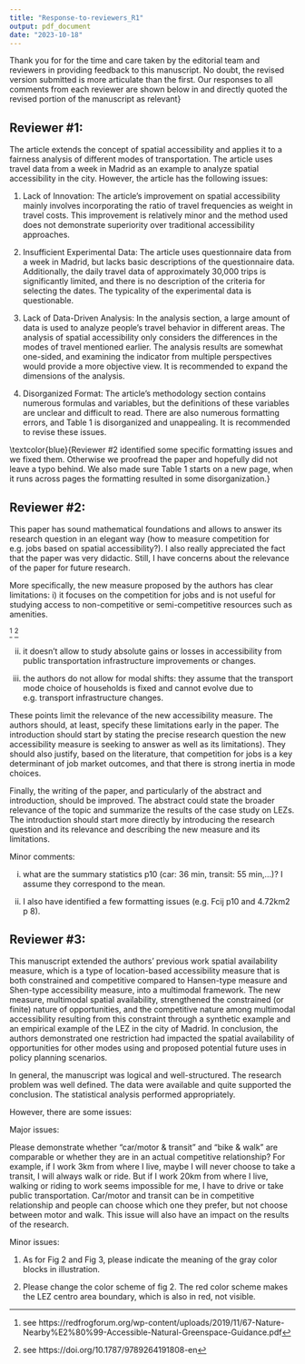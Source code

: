 ```yaml
---
title: "Response-to-reviewers_R1"
output: pdf_document
date: "2023-10-18"
---
```


Thank you for for the time and care taken by the editorial team and reviewers in providing feedback to this manuscript. No doubt, the revised version submitted is more articulate than the first. Our responses to all comments from each reviewer are shown below in \textcolor{blue}{blue} and directly quoted the revised portion of the manuscript as relevant} 

## Reviewer #1: 

The article extends the concept of spatial accessibility and applies it to a fairness analysis of different modes of transportation. The article uses travel data from a week in Madrid as an example to analyze spatial accessibility in the city. However, the article has the following issues:

\textcolor{blue}{We appreciate your effort reading our submission and respond in detail to your comments below.}

1. Lack of Innovation: The article's improvement on spatial accessibility mainly involves incorporating the ratio of travel frequencies as weight in travel costs. This improvement is relatively minor and the method used does not demonstrate superiority over traditional accessibility approaches.

\textcolor{blue}{Thank you for this comment. First we would like to bring to your attention the editorial philosophy of PLoS ONE, according to which editors "make decisions on submissions based on scientific rigor, regardless of novelty," (see https://journals.plos.org/plosone/s/editorial-and-peer-review-process). Nonetheless we wish to respond to this comment.}

\textcolor{blue}{In this paper we extend our earlier work on [spatial availability](https://doi.org/10.1371/journal.pone.0278468) for the simultaneous analysis of multiple modes of transportation. You appear to be under the misaprehension that the main difference with accessibility measures is to incorporate "the ratio of travel frequencies as weight in travel costs". This is statement is not correct. The main difference is a proportional allocation mechanism that we introduced for spatial availability, and that is extended in this paper to allocate opportunities based on the proportion of travelers by different modes. This is not the same as "weighting the travel cost". In fact, each mode is modelled using its own impedance function, as shown in our empirical example, where we use origin-destination data by mode to estimate travel impedance functions specific to each mode.} 

\textcolor{blue}{While this enhancement may appear minor to you, it is not plainly obvious how spatial availability applies to multiple modes, which is why we think this paper is needed. We do not dispute that this is an incremental step in the development of a more general method, but it is a step that considerably expands the range of potential applications. Further, we contend that the method has been rigorously developed and demonstrated using an open, transparent, and reproducible example.}

\textcolor{blue}{In response to this comment we have edited the "Discussion and conclusions" section to more clearly describe the advantages that multimodal spatial availability offers when considering the accessibility to opportunities by different modes. In particular, proportional allocation of opportunities using mode-specific impedance functions means that the travel-cost-advantage of each mode can be analyzed. Further, this mechanism ensures that the sum of all spatial availability values for all modes sum up to the total number of opportunities in the region, which is not true for any other type of accessibility measure.}

\textcolor{blue}{With respect to the "superiority" of the method, a reader of our earlier paper would already be aware of what limitations of accessibility analysis spatial availability aims to address. In this paper we also try to demonstrate throughout the manuscript what our measure does that others can't. For example, in the Discussion and Conclusions we state that: "With spatial availability, the number of opportunities that are captured (of the total opportunities in the region) by each mode can be individually calculated. From there, the difference between how many spatially available opportunities one mode captures versus another can be investigated. This is the advantage of the spatial availability measure, particularly its multimodal extension.". Since the spatial availability values result from proportional allocation, each value is a proportion of the total opportunities. Put another way, we can compare the proportion of opportunities available to users of each mode, to users at each zone, to users of each mode by zone, and so on, and the values relate directly to the total opportunities in the region. This also allows us to calculate values per capita that serve as benchmark values, as shown in the empirical example.}

\textcolor{blue}{In the revised version of the paper, the advantages of spatial availability are stated more explicitly, including in the "Introduction", "A review of multimodal accessibility measures", and "Discussion and Conclusions".}

\textcolor{blue}{Introduction:}

\textcolor{blue}{The question of how much one mode-using population can access at the expense of another mode-using population is a pertinent equity question in the evaluation of policy scenarios, especially those that impact modes differently. For instance, consider the impact of a low emission zone (LEZ). A LEZ is a policy of spatial and modal discrimination: the circulation of vehicles that are excessively polluting are restricted in specific regions. Depending on the level of vehicle restriction, LEZ have been shown to significantly improve air quality [@holmanReviewEfficacyLow2015] and air-quality related health outcomes[@margaryanLowEmissionZones2021]. From the perspective of accessibility to opportunities, LEZ explicitly lower the access that restricted-vehicle using populations have to opportunities within the LEZ. However, if conceptualizing opportunities in a region as finite, one populations' lose is another populations' gain. The populations using non-restricted modes (e.g., walking, cycling, transit, and less-polluting vehicles) to travel into LEZ will have more access than before the LEZ implementation.}

\textcolor{blue}{This evaluation is especially urgent as LEZ are in effect in cities globally; their reception [@tarrinoortizPublicAcceptabilityLow2021] and impact on certain activity types such as shopping [@tarrinoortizImpactLowEmission2023] have been mixed. They may also be having negative impacts on disadvantaged populations who have become mobility-restricted [@devrijNooneVisitsMe2022; @verbeekJustManagementUrban2022; @liottaWhatDrivesInequalities2023]. Measures that evaluate the accessibility of modes given both constrained and competitive considerations are lacking in the literature, but are needed, to evaluate such an intervention's impact on accessibility gains and losses within a finite conceptualization.}

\textcolor{blue}{A review of multimodal accessibility measures:}

\textcolor{blue}{- extended the explanation of Hasen-type measure and the consideration of competition in accessibility (shen-type measure) with additional examples from the literature. See the revised sections.}

\textcolor{blue}{Discussion and Conclusions:}

\textcolor{blue}{XXXXXXXXXXX}

2. Insufficient Experimental Data: The article uses questionnaire data from a week in Madrid, but lacks basic descriptions of the questionnaire data. Additionally, the daily travel data of approximately 30,000 trips is significantly limited, and there is no description of the criteria for selecting the dates. The typicality of the experimental data is questionable.

\textcolor{blue}{Thank you for this comment. To clarify, the data are not experimental. They are observational, since they were collected using a travel survey conducted by the City of Madrid. Travel surveys are a standard instrument in transportation planning and research, and are conducted in cities around the world. The data we work with represent the most recent and most complete travel survey conducted for the region to date. We are not completely sure where you got the figure of "30,000 trips" (which you consider significantly limited); presumably you are citing the maximum 'opportunity' or 'population' numbers in Figure 2 or 3. The most intensely coloured TAZ have ~30,000 jobs while the least intensely coloured have ~1,000 or fewer (figure 2). In fact, there are 847,574 jobs in the city, which is also the sum of the total spatial availability in our analysis, as well as the number of potential trips to work.}

\textcolor{blue}{The "typicallity" of a travel survey is information about travel on a typical day, usually during a period of maximum demand (i.e., not during the summer vacation). This is standard practice for these surveys.}

\textcolor{blue}{We have updated the manuscript to provide further information about the survey for the benefit of readers:}

\textcolor{blue}{Introduction:}

\textcolor{blue}{In Section 3, the spatial availability of four mode categories is calculated for the city of Madrid, Spain after the 2017 LEZ is implemented. Using mode-specific home-to-work origin-destination 2018 travel survey as empirical data, we demonstrate inequities of spatial availability within and outside the LEZ for each sub-population using car, transit, cycling and walking modes.}

\textcolor{blue}{Multimodal data and methods:}

\textcolor{blue}{The 2018 Community of Madrid travel survey [@comunidaddemadridResultadosEDM20182020] is the source of data for this empirical example: it is a representative survey that reflects a snap-shot of the travel patterns for a typical day of the working week in 2018. Specifically, it includes 222,744 trips taken from a representative sample of 85,064 households across the traffic analysis zones (TAZ) representing the Community of Madrid (population of 6,507,184 over 3 years old) through population elevation factors.}

\textcolor{blue}{In this empirical example, we only use a sub-set of the survey, specifically home-to-work trips, by all modes, to demonstrate multimodal spatial availability of employment opportunities. The total population who travels to work from an origin (i.e., the worker), and the destinations (i.e., the employment opportunity), for the City of Madrid (a sub-set of the Community of Madrid) is visualized in Figure \ref{fig:Fig2} and Figure \ref{fig:Fig3}. Both figures are displayed at the level of TAZ (the $i$ and $j$ zones) that correspond to the survey....}

\textcolor{blue}{Captions to Figure 2 and Figure 3:}

\textcolor{blue}{- Jobs $O_j$ taken by people living and working in Madrid as reported by the home-to-work flows in the 2018 travel survey.}
\textcolor{blue}{- Figure 3: Population living and working in Madrid by four summarized modal categories $P^m_i$ as reported by the home-to-work flows in the 2018 travel survey.
}

3. Lack of Data-Driven Analysis: In the analysis section, a large amount of data is used to analyze people's travel behavior in different areas. The analysis of spatial accessibility only considers the differences in the modes of travel mentioned earlier. The analysis results are somewhat one-sided, and examining the indicator from multiple perspectives would provide a more objective view. It is recommended to expand the dimensions of the analysis.

\textcolor{blue}{Thanks for this comment.} 

\textcolor{blue}{It is somewhat puzzling that "30,000 trips" would be significantly limited (as per your comment \#2), and at the same time be "a large amount of data". We find that this comment in particular is not actionable due to its vagueness. There are no meaningful responses to "somewhat one-sided" when "somewhat" and "one-sided" do not quantify or refer to a particular side. We used all modes available in the survey, and examined the results from the perspective of each mode. What other perspectives do you suggest? What dimensions should be explored?}

\textcolor{blue}{Nevertheless, with the additional detail added to the manuscript to address your and other reviewers' comments, we believe that overall clarity has been improved.}

4. Disorganized Format: The article's methodology section contains numerous formulas and variables, but the definitions of these variables are unclear and difficult to read. There are also numerous formatting errors, and Table 1 is disorganized and unappealing. It is recommended to revise these issues.

\textcolor{blue}{Reviewer #2 identified some specific formatting issues and we fixed them. Otherwise we proofread the paper and hopefully did not leave a typo behind. We also made sure Table 1 starts on a new page, when it runs across pages the formatting resulted in some disorganization.}

\textcolor{blue}{Thank you again for your efforts trying to review our submission.}

## Reviewer #2: 

This paper has sound mathematical foundations and allows to answer its research question in an elegant way (how to measure competition for e.g. jobs based on spatial accessibility?). I also really appreciated the fact that the paper was very didactic. Still, I have concerns about the relevance of the paper for future research.

\textcolor{blue}{Thank you for your thoughtful review of our paper. Your comments were helpful to improve the clarity of the research.}

More specifically, the new measure proposed by the authors has clear limitations:
i) it focuses on the competition for jobs and is not useful for studying access to non-competitive or semi-competitive resources such as amenities.

\textcolor{blue}{Thank you for this comment. We would begin by noting that there are many types of opportunities that are clearly mutually exclusive due to competition. For this paper we focused on jobs, but there are many others, such as beds at hospitals, doctors at clinics, seats at schools, and so on. Thus, even if the measure was applicable only to opportunities subject to competition, there are numerous applications to it.}

\textcolor{blue}{That said, we have grappled for some time with the idea that some opportunities might not be subject to competition. Our current thinking, after much consideration, is that in practice every type of opportunity is subject to congestion or capacity constraint. For instance, green spaces are often considered non-competitive, however, standards for the provision of such amenties are provided in the form of units of amenity per capita. For example, Natural England recommends an Accessible Natural Greenspace Standard such that the minimum supply of space is one ha of statutory Local Nature Reserves per thousand population}^[see  https://redfrogforum.org/wp-content/uploads/2019/11/67-Nature-Nearby%E2%80%99-Accessible-Natural-Greenspace-Guidance.pdf] \textcolor{blue}{. Similarly, the World Health Organization (cited in OECD, 2013) recommends that cities provide a minimum of 9 m2 of green area per inhabitant.}^[see https://doi.org/10.1787/9789264191808-en] \textcolor{blue}{For our purposes, standards of this type translate into "how much of this resource can we give to each individual that is not allocated to anyone else?". For this reason, although Local Nature Reserves have large capacities - they still have a capacity - and thus spatial availability can be used to measure constrained accessibility to this sort of opportunity. As standards are emphasized in the planning literature, in particular for fairness in transportation (see Martens and Golub, 2021), spatial availability analysis can be used to assess standards. We believe that as other researchers discover this new measure, other applications will be found.}

ii) it doesn't allow to study absolute gains or losses in accessibility from public transportation infrastructure improvements or changes.

\textcolor{blue}{Great point. Spatial availability can certainly be used to capture absolute gains and losses. In fact, logically, the gains and losses produced by using a competitive and constrained measure allows for a clear interpretation. This would require the analyst to estimate the accessibility before and after some change to the land use or transportation system. In this paper our empirical application is a single scenario to serve as proof of concept, but in future research we intend to use spatial availability to analyze changes in the size of Madrid's Low Emissions Zone implementation from a modal and socio-economic equity perspective.}

iii) the authors do not allow for modal shifts: they assume that the transport mode choice of households is fixed and cannot evolve due to e.g. transport infrastructure changes.

\textcolor{blue}{This is an excellent point. Although spatial availability is not a model of modal split, it is certainly amenable to changes in the use of various modes. This could be implemented as follows: the results of a modal split model are used to estimate new modal shares, which in turn are used to recalculate spatial availability. The results then can be compared to the baseline scenario. In other words, the framework for spatial availability is sufficiently flexible to take in not only mode-specific travel impedance functions, but also the proportions of the populations using each mode.}

These points limit the relevance of the new accessibility measure. The authors should, at least, specify these limitations early in the paper. The introduction should start by stating the precise research question the new accessibility measure is seeking to answer as well as its limitations). They should also justify, based on the literature, that competition for jobs is a key determinant of job market outcomes, and that there is strong inertia in mode choices.

\textcolor{blue}{Your comments have been very helpful to improve the clarity of the paper, as well as the scope of what we do now, and directions for future research.}
 
Finally, the writing of the paper, and particularly of the abstract and introduction, should be improved. The abstract could state the broader relevance of the topic and summarize the results of the case study on LEZs. The introduction should start more directly by introducing the research question and its relevance and describing the new measure and its limitations.

\textcolor{blue}{We have done this. Thank you again for your thoughtful comments and suggestions to improve the paper.} 

Minor comments:

i) what are the summary statistics p10 (car: 36 min, transit: 55 min,...)? I assume they correspond to the mean.

\textcolor{blue}{Updated! Apologies, car: '36 min' corresponds to a mean of 36 minutes and then within the brackets additional descriptive statistics (minumum value, maximum value, etc.). }

ii) I also have identified a few formatting issues (e.g. Fcij p10 and 4.72km2 p 8).

\textcolor{blue}{Fixed! Thank you.}

## Reviewer #3: 

This manuscript extended the authors’ previous work spatial availability measure, which is a type of location-based accessibility measure that is both constrained and competitive compared to Hansen-type measure and Shen-type accessibility measure, into a multimodal framework. The new measure, multimodal spatial availability, strengthened the constrained (or finite) nature of opportunities, and the competitive nature among multimodal accessibility resulting from this constraint through a synthetic example and an empirical example of the LEZ in the city of Madrid. In conclusion, the authors demonstrated one restriction had impacted the spatial availability of opportunities for other modes using and proposed potential future uses in policy planning scenarios.

In general, the manuscript was logical and well-structured. The research problem was well defined. The data were available and quite supported the conclusion. The statistical analysis performed appropriately.

However, there are some issues:

Major issues:

Please demonstrate whether “car/motor & transit” and “bike & walk” are comparable or whether they are in an actual competitive relationship? For example, if I work 3km from where I live, maybe I will never choose to take a transit, I will always walk or ride. But if I work 20km from where I live, walking or riding to work seems impossible for me, I have to drive or take public transportation. Car/motor and transit can be in competitive relationship and people can choose which one they prefer, but not choose between motor and walk. This issue will also have an impact on the results of the research.

\textcolor{blue}{Great comment. The short answer is that whenever a destination can be reached by more than one mode, users of those modes are in competition for the opportunities there.} 

\textcolor{blue}{In the paper we have tried to improve the discussion to make this point more clear. The impedance functions for all four modes are not the same. They describe the travel behaviour of commuters as informed by the 2018 travel survey. To follow your example, someone who cannot walk to work because their job is 20 km from where they live, will not compete for that job against people from their same origin who do walk. However, it the place where their work is can be reached by walking by anyone from any other origin (someone who lives closer to that one destination), they would compete for the same opportunity.}

\textcolor{blue}{Futhermore, average travel times for car/motor and transit are longer than bike and walk. All people don't have access to all options - completely true. But the travel impedances reflect this real travel at an aggregate based on all the trips for a mode. And on average, it is assumed that people at each origin that take a mode to a destination are in direct competition for opportunities (as opportunities are finite) -- and a part of the competition is defined by the mode-specific impedance function (the second part is the population balancing factor). This assumption, that all populations, no matter their mode, are competing for the same finite set of opportunity, is part of spatial availability. We've made this more clear in the text.}

\textcolor{blue}{Multimodal data and methods:}

\textcolor{blue}{Notably, plots in Figure \ref{fig:Fig4} can be observed across modes if curious to know what trips are more likely to occur using what mode depending on trip length (as informed by the observed 2018 survey). Trips >5 minutes do not occur frequently for any mode, as such trips with short trip lengths are assigned a lower travel impedance $f^m(c_{ij}^m)$ value. One reason that >5 minute trips do not frequently occur as a result of land-use (residential and job mismatch): not everyone lives in immediate proximity to their workplace. In terms of the non-motorized modes, shorter trips occurred more frequently overall for walking populations, particularly around 15 minute lengths, so a trip of approximately 15 minutes is assigned the highest $f^m(c_{ij}^m)$. For biking populations, longer travel times are more common so though the highest $f^m(c_{ij}^m)$ value also corresponds to approximately 15 minutes, the curve is more spread out and values decrease less rapidly at longer travel times than for the walk mode curve. A similar trend can be observed for the motorized modal options where transit mode is more spread out than car/motor mode. All in all, these observations demonstrate that, based on a given mode and travel time, a trip is more or less likely to occur and is accordingly represented in the cost of travel balancing factor $F_{ij}^m$ for $V_i^m$.}

Minor issues:

1. As for Fig 2 and Fig 3, please indicate the meaning of the gray color blocks in illustration.

\textcolor{blue}{Fixed for all Figures, thank you.}

2. Please change the color scheme of fig 2. The red color scheme makes the LEZ centro area boundary, which is also in red, not visible.

\textcolor{blue}{WILL FIX THANK YOU}

 <!-- and I must change the labels on the legends to be ranges -->

